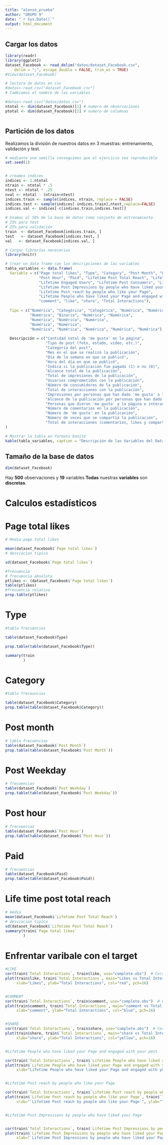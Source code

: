 ```yaml
---
title: "alonso_prueba"
author: "GRUPO 9"
date: "`r Sys.Date()`"
output: html_document
---
```


## Cargar los datos

```r
library(readr)
library(ggplot2)
dataset_Facebook <- read_delim("datos/dataset_Facebook.csv", 
    delim = ";", escape_double = FALSE, trim_ws = TRUE)
#View(dataset_Facebook)
```
```r
# lectura de datos en csv
#datos<-read.csv("dataset_Facebook.csv")
# Cambiamos el nombre de las variables 

#datos<-read.csv("datos/datos.csv")
ntotal <- dim(dataset_Facebook)[1] # numero de observaciones
ptotal <- dim(dataset_Facebook)[2] # numero de columnas



```

## Partición de los datos
Realizamos la división de nuestros datos en 3 muestras: entrenamiento, validación y test.

```r
# mediante una semilla conseguimos que el ejercicio sea reproducible
set.seed(1)


# creamos índices
indices <- 1:ntotal
ntrain <- ntotal * .5
ntest <- ntotal * .25
nval <- ntotal - (ntrain+ntest)
indices.train <- sample(indices, ntrain, replace = FALSE)
indices.test <- sample(indices[-indices.train],ntest,replace=FALSE)
indices.val <- indices[-c(indices.train,indices.test)]

# Usamos el 50% de la base de datos como conjunto de entrenamiento
# 25% para test
# 25% para validación
train  <- dataset_Facebook[indices.train, ]
test   <- dataset_Facebook[indices.test, ]
val   <- dataset_Facebook[indices.val, ]

```


```r
# Cargar librerías necesarias
library(knitr)  

# Crear un data frame con las descripciones de las variables
tabla_variables <- data.frame(
  Variable = c("Page total likes", "Type", "Category", "Post Month", "Post Weekday", 
               "Post Hour", "Paid", "Lifetime Post Total Reach", "Lifetime Post Total Impressions", 
               "Lifetime Engaged Users", "Lifetime Post Consumers", "Lifetime Post Consumptions", 
               "Lifetime Post Impressions by people who have liked your Page", 
               "Lifetime Post reach by people who like your Page", 
               "Lifetime People who have liked your Page and engaged with your post", 
               "comment", "like", "share", "Total Interactions"),
  
  Tipo = c("Numérica", "Categórica", "Categórica", "Numérica", "Numérica", 
           "Numérica", "Binaria", "Numérica", "Numérica", 
           "Numérica", "Numérica", "Numérica", 
           "Numérica", "Numérica", 
           "Numérica", "Numérica", "Numérica", "Numérica", "Numérica"),
  
  Descripción = c("Cantidad total de 'me gusta' en la página",
                  "Tipo de post (foto, estado, video, etc.)",
                  "Categoría del post",
                  "Mes en el que se realizó la publicación",
                  "Día de la semana en que se publicó",
                  "Hora del día en que se publicó",
                  "Indica si la publicación fue pagada (1) o no (0)",
                  "Alcance total de la publicación",
                  "Total de impresiones de la publicación",
                  "Usuarios comprometidos con la publicación",
                  "Número de consumidores de la publicación",
                  "Total de interacciones con la publicación",
                  "Impresiones por personas que han dado 'me gusta' a la página",
                  "Alcance de la publicación por personas que han dado 'me gusta' a la página",
                  "Personas que dieron 'me gusta' a la página e interactuaron con la publicación",
                  "Número de comentarios en la publicación",
                  "Número de 'me gusta' en la publicación",
                  "Número de veces que se compartió la publicación",
                  "Total de interacciones (comentarios, likes y compartidos)")
)

# Mostrar la tabla en formato bonito
kable(tabla_variables, caption = "Descripción de las Variables del Dataset")


```


## Tamaño de la base de datos
```r
dim(dataset_Facebook)
```
Hay **500** observaciones y **19** variables
**Todas** nuestras **variables** son **discretas**.


# Calculos estadísticos

# Page total likes
```r
# Media page total likes

mean(dataset_Facebook$`Page total likes`)
# desviacion tipica

sd(dataset_Facebook$`Page total likes`)

#frecuencia
# frecuencia absoluta 
ptlikes <- (dataset_Facebook$`Page total likes`)
table(ptlikes)
#frecuencia relativa
prop.table(ptlikes)


```
# Type
```r
#tabla frecuencias

table(dataset_Facebook$Type)

prop.table(table(dataset_Facebook$Type))
```
```r
summary(train
        )
```

# Category
```r
#tabla freceuncias

table(dataset_Facebook$Category)
prop.table(table(dataset_Facebook$Category))

```
# Post month
```r
# tabla frecuencias
table(dataset_Facebook$`Post Month`)
prop.table(table(dataset_Facebook$`Post Month`))
```

# Post Weekday
```r
# frecuencias
table(dataset_Facebook$`Post Weekday`)
prop.table(table(dataset_Facebook$`Post Weekday`))

```
# Post hour
```r
# frecuencias
table(dataset_Facebook$`Post Hour`)
prop.table(table(dataset_Facebook$`Post Hour`))
```
# Paid
```r
# frecuencias
table(dataset_Facebook$Paid)
prop.table(table(dataset_Facebook$Paid))
```
# Life time post total reach
```r
# media
mean(dataset_Facebook$`Lifetime Post Total Reach`)
# desviacion tipica
sd(dataset_Facebook$`Lifetime Post Total Reach`)
summary(train$`Page total likes`
        )
```

# Enfrentar varibale con el target


```r

#LIKE
cor(train$`Total Interactions`, train$like, use="complete.obs")  # Correlación
plot(train$like, train$`Total Interactions`, main="Likes vs Total Interactions",
     xlab="Likes", ylab="Total Interactions", col="red", pch=16)


#COMMENT
cor(train$`Total Interactions`, train$comment, use="complete.obs")  # Correlación
plot(train$comment, train$`Total Interactions`, main="comment vs Total Interactions",
     xlab="comment", ylab="Total Interactions", col="blue", pch=16)


#SHARE
cor(train$`Total Interactions`, train$share, use="complete.obs")  # Correlación
plot(train$share, train$`Total Interactions`, main="share vs Total Interactions",
     xlab="share", ylab="Total Interactions", col="yellow", pch=16)


#Lifetime People who have liked your Page and engaged with your post

cor(train$`Total Interactions`, train$`Lifetime People who have liked your Page and engaged with your post`, use="complete.obs")  # Correlación
plot(train$`Lifetime People who have liked your Page and engaged with your post`, train$`Total Interactions`, main="Lifetime People who have liked your Page and engaged with your post vs Total Interactions",
     xlab="Lifetime People who have liked your Page and engaged with your post", ylab="Total Interactions", col="green", pch=16)


#Lifetime Post reach by people who like your Page

cor(train$`Total Interactions`, train$`Lifetime Post reach by people who like your Page`, use="complete.obs")  # Correlación
plot(train$`Lifetime Post reach by people who like your Page`, train$`Total Interactions`, main="`Lifetime Post reach by people who like your Page` vs Total Interactions",
     xlab="`Lifetime Post reach by people who like your Page`", ylab="Total Interactions", col="4157", pch=16)


#Lifetime Post Impressions by people who have liked your Page


cor(train$`Total Interactions`, train$`Lifetime Post Impressions by people who have liked your Page`, use="complete.obs")  # Correlación
plot(train$`Lifetime Post Impressions by people who have liked your Page`, train$`Total Interactions`, main="`Lifetime Post Impressions by people who have liked your Page` vs Total Interactions",
     xlab="`Lifetime Post Impressions by people who have liked your Page`", ylab="Total Interactions", col="5423", pch=16)


```



